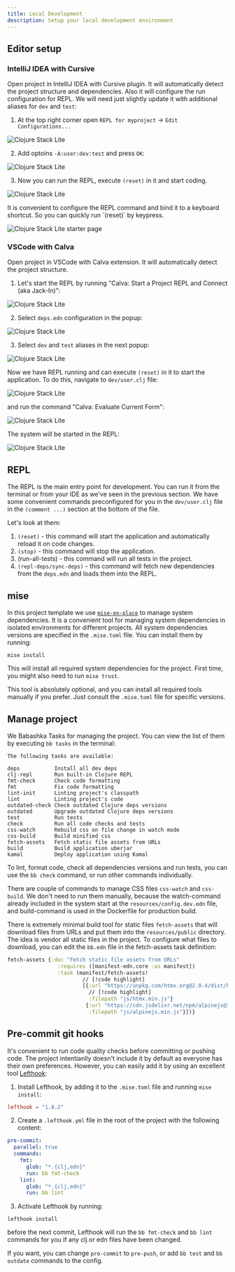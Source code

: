 ```yaml
---
title: Local Development
description: Setup your local development environment
---
```


## Editor setup

### IntelliJ IDEA with Cursive

Open project in IntelliJ IDEA with Cursive plugin. It will automatically detect the project structure and dependencies.
Also it will configure the run configuration for REPL. We will need just slightly update it with additional aliases for `dev` and `test`:

1. At the top right corner open `REPL for myproject` -> `Edit Configurations...`

![Clojure Stack Lite](@/public/lite_idea_run_config.png)

2. Add optoins `-A:user:dev:test` and press `OK`:

![Clojure Stack Lite](@/public/lite_idea_aliases.png)

3. Now you can run the REPL, execute `(reset)` in it and start coding.

![Clojure Stack Lite](@/public/lite_idea_run_repl.png)

<Callout title="Tip" type="info">
    It is convenient to configure the REPL command and bind it to a keyboard shortcut. So you can quickly run `(reset)` by keypress.
</Callout>

![Clojure Stack Lite starter page](@/public/lite_idea_repl_cmd.png)

### VSCode with Calva

Open project in VSCode with Calva extension. It will automatically detect the project structure.

1. Let's start the REPL by running "Calva: Start a Project REPL and Connect (aka Jack-In)":

![Clojure Stack Lite](@/public/lite_calva_start_repl.png)

2. Select `deps.edn` configuration in the popup:

![Clojure Stack Lite](@/public/lite_calva_deps.png)

3. Select `dev` and `test` aliases in the next popup:

![Clojure Stack Lite](@/public/lite_calva_aliases.png)

Now we have REPL running and can execute `(reset)` in it to start the application. To do this, navigate to `dev/user.clj` file:

![Clojure Stack Lite](@/public/lite_calva_user_clj.png)

and run the command "Calva: Evaluate Current Form":

![Clojure Stack Lite](@/public/lite_calva_run_current_form.png)

The system will be started in the REPL:

![Clojure Stack Lite](@/public/lite_calva_repl_system.png)

## REPL

The REPL is the main entry point for development. You can run it from the terminal or from your IDE as we've seen in the previous section.
We have some convenient commands preconfigured for you in the `dev/user.clj` file in the `(comment ...)` section at the bottom of the file.

Let's look at them:

1. `(reset)` - this command will start the application and automatically reload it on code changes.
2. `(stop)` - this command will stop the application.
3. (run-all-tests) - this command will run all tests in the project.
4. `(repl-deps/sync-deps)` - this command will fetch new dependencies from the `deps.edn` and loads them into the REPL.

## mise

In this project template we use [`mise-en-place`](https://mise.jdx.dev/) to manage system dependencies. It is a convenient tool for managing system dependencies in isolated environments for different projects.
All system dependencies versions are specified in the `.mise.toml` file. You can install them by running:

```shell
mise install
```

This will install all required system dependencies for the project. First time, you might also need to run `mise trust`.

<Callout title="Tip" type="info">This tool is absolutely optional, and you can install all required tools manually if you prefer. Just consult the `.mise.toml` file for specific versions.</Callout>

## Manage project

We Babashka Tasks for managing the project. You can view the list of them by executing `bb tasks` in the terminal:

```shell
The following tasks are available:

deps           Install all dev deps
clj-repl       Run built-in Clojure REPL
fmt-check      Check code formatting
fmt            Fix code formatting
lint-init      Linting project's classpath
lint           Linting project's code
outdated-check Check outdated Clojure deps versions
outdated       Upgrade outdated Clojure deps versions
test           Run tests
check          Run all code checks and tests
css-watch      Rebuild css on file change in watch mode
css-build      Build minified css
fetch-assets   Fetch static file assets from URLs
build          Build application uberjar
kamal          Deploy application using Kamal
```

To lint, format code, check all dependencies versions and run tests, you can use the `bb check` command, or run other commands individually.

There are couple of commands to manage CSS files `css-watch` and `css-build`. We don't need to run them manually, because the watch-command already included in the system start at the `resources/config.dev.edn` file,
and build-command is used in the Dockerfile for production build.

There is extremely minimal build tool for static files `fetch-assets` that will download files from URLs and put them into the `resources/public` directory. The idea is
vendor all static files in the project.
To configure what files to download, you can edit the `bb.edn` file in the fetch-assets task definition:

```clojure
fetch-assets {:doc "Fetch static file assets from URLs"
                :requires ([manifest-edn.core :as manifest])
                :task (manifest/fetch-assets!
                        // [!code highlight]
                        [{:url "https://unpkg.com/htmx.org@2.0.4/dist/htmx.min.js"
                          // [!code highlight]
                          :filepath "js/htmx.min.js"}
                         {:url "https://cdn.jsdelivr.net/npm/alpinejs@3.14.8/dist/cdn.min.js"
                          :filepath "js/alpinejs.min.js"}])}
```

## Pre-commit git hooks

It's convenient to run code quality checks before committing or pushing code. The project intentianlly doesn't include it by default as everyone has their own preferences.
However, you can easily add it by using an excellent tool [Lefthook](https://github.com/evilmartians/lefthook):

1. Install Lefthook, by adding it to the `.mise.toml` file and running `mise install`:

```toml title=".mise.toml"
lefthook = "1.8.2"
```

2. Create a `.lefthook.yml` file in the root of the project with the following content:

```yaml
pre-commit:
  parallel: true
  commands:
    fmt:
      glob: "*.{clj,edn}"
      run: bb fmt-check
    lint:
      glob: "*.{clj,edn}"
      run: bb lint
```

3. Activate Lefthook by running:

```shell
lefthook install
```

before the next commit, Lefthook will run the `bb fmt-check` and `bb lint` commands for you if any clj or edn files have been changed.

<Callout title="Tip" type="info">If you want, you can change `pre-commit` to `pre-push`, or add `bb test` and `bb outdate` commands to the config.</Callout>
